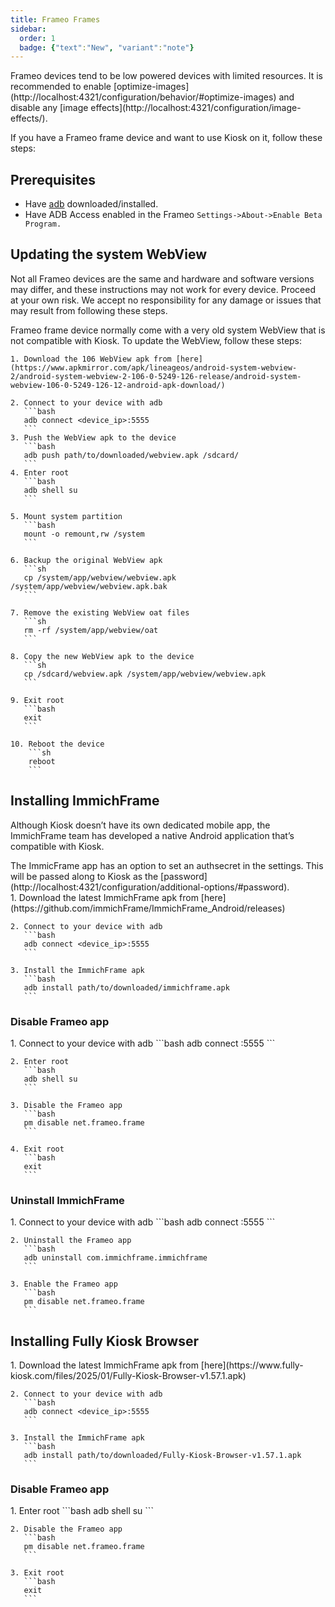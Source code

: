 ```yaml
---
title: Frameo Frames
sidebar:
  order: 1
  badge: {"text":"New", "variant":"note"}
---
```




<Aside type="note">
    Frameo devices tend to be low powered devices with limited resources. It is recommended to enable [optimize-images](http://localhost:4321/configuration/behavior/#optimize-images) and disable any [image effects](http://localhost:4321/configuration/image-effects/).
</Aside>

If you have a Frameo frame device and want to use Kiosk on it, follow these steps:

## Prerequisites

- Have [adb](https://developer.android.com/tools/releases/platform-tools) downloaded/installed.
- Have ADB Access enabled in the Frameo `Settings->About->Enable Beta Program.`


## Updating the system WebView

<Aside type="caution">
    Not all Frameo devices are the same and hardware and software versions may differ, and these instructions may not work for every device. Proceed at your own risk. We accept no responsibility for any damage or issues that may result from following these steps.
</Aside>

Frameo frame device normally come with a very old system WebView that is not compatible with Kiosk. To update the WebView, follow these steps:

<Steps>

    1. Download the 106 WebView apk from [here](https://www.apkmirror.com/apk/lineageos/android-system-webview-2/android-system-webview-2-106-0-5249-126-release/android-system-webview-106-0-5249-126-12-android-apk-download/)

    2. Connect to your device with adb
       ```bash
       adb connect <device_ip>:5555
       ```
    3. Push the WebView apk to the device
       ```bash
       adb push path/to/downloaded/webview.apk /sdcard/
       ```
    4. Enter root
       ```bash
       adb shell su
       ```

    5. Mount system partition
       ```bash
       mount -o remount,rw /system
       ```

    6. Backup the original WebView apk
       ```sh
       cp /system/app/webview/webview.apk /system/app/webview/webview.apk.bak
       ```

    7. Remove the existing WebView oat files
       ```sh
       rm -rf /system/app/webview/oat
       ```

    8. Copy the new WebView apk to the device
       ```sh
       cp /sdcard/webview.apk /system/app/webview/webview.apk
       ```

    9. Exit root
       ```bash
       exit
       ```

    10. Reboot the device
        ```sh
        reboot
        ```

</Steps>


## Installing ImmichFrame

Although Kiosk doesn’t have its own dedicated mobile app, the ImmichFrame team has developed a native Android application that’s compatible with Kiosk.

<Aside type="note">
    The ImmicFrame app has an option to set an authsecret in the settings. This will be passed along to Kiosk as the [password](http://localhost:4321/configuration/additional-options/#password).
</Aside>

<Steps>
    1. Download the latest ImmichFrame apk from [here](https://github.com/immichFrame/ImmichFrame_Android/releases)

    2. Connect to your device with adb
       ```bash
       adb connect <device_ip>:5555
       ```

    3. Install the ImmichFrame apk
       ```bash
       adb install path/to/downloaded/immichframe.apk
       ```

</Steps>


### Disable Frameo app

<Steps>
    1. Connect to your device with adb
       ```bash
       adb connect <device_ip>:5555
       ```

    2. Enter root
       ```bash
       adb shell su
       ```

    3. Disable the Frameo app
       ```bash
       pm disable net.frameo.frame
       ```

    4. Exit root
       ```bash
       exit
       ```
</Steps>


### Uninstall ImmichFrame

<Steps>
    1. Connect to your device with adb
       ```bash
       adb connect <device_ip>:5555
       ```

    2. Uninstall the Frameo app
       ```bash
       adb uninstall com.immichframe.immichframe
       ```

    3. Enable the Frameo app
       ```bash
       pm disable net.frameo.frame
       ```
</Steps>


## Installing Fully Kiosk Browser


<Steps>
    1. Download the latest ImmichFrame apk from [here](https://www.fully-kiosk.com/files/2025/01/Fully-Kiosk-Browser-v1.57.1.apk)

    2. Connect to your device with adb
       ```bash
       adb connect <device_ip>:5555
       ```

    3. Install the ImmichFrame apk
       ```bash
       adb install path/to/downloaded/Fully-Kiosk-Browser-v1.57.1.apk
       ```

</Steps>


### Disable Frameo app

<Steps>
    1. Enter root
       ```bash
       adb shell su
       ```

    2. Disable the Frameo app
       ```bash
       pm disable net.frameo.frame
       ```

    3. Exit root
       ```bash
       exit
       ```
</Steps>
